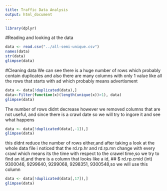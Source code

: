 ```yaml
---
title: Traffic Data Analysis
output: html_document
---
```

```r
library(dplyr)
```
#Reading and looking at the data

```r
data <- read.csv("../all-semi-unique.csv")
names(data)
str(data)
glimpse(data)
```

#Cleaning data
We can see there is a huge number of rows which probably contain duplicates and also there are many columns with only 1 value like all the rows that starts with ad which probably means advertisment
```r
data <- data[!duplicated(data),]
data<-Filter(function(x)(length(unique(x))>1), data)
glimpse(data)
```
The number of rows didnt decrease however we removed columns that are not useful, and since there is a crawl date so we will try to ingore it and see what happens

```r
data <- data[!duplicated(data[,-1]),]
glimpse(data)
```
this didnt reduce the number of rows either,and after taking a look at the whole data file i noticed that the rd.rp.hr and rd.rp.mn change with every crawl which means its the time with respect to the crawel time,so we try to find an id,and there is a column that looks like a id, ## $ rd.rp.cmid   (int) 9300046, 9299640, 9299068, 9298351, 9300548,so we will use this column
```r
data <- data[!duplicated(data[,17]),]
glimpse(data)
```
